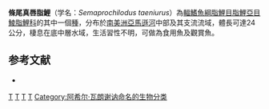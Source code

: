 {{Speciesbox 
| taxon = Semaprochilodus taeniurus
| image = Semaprochilodus taeniurus.jpeg
| status = LC
| status_system = IUCN3.1
| authority =  [[Achille_Valenciennes|Valenciennes]], 1821
| synonyms = *''Curimatus taeniurus''<br /><small>Steindachner, 1879</small>
*''Prochilodus taeniurus''<br /><small>Valenciennes, 1821</small>
*''Semaprochilodus taenirus''<br /><small>Valenciennes, 1821</small> 
*''Semiprochilodus taeniurus''<br /><small>Valenciennes, 1821</small>
}}
'''條尾真唇脂鯉'''（学名：''Semaprochilodus taeniurus''）為[[輻鰭魚綱|輻鰭魚綱]][[脂鯉目|脂鯉目]][[脂鯉亞目|脂鯉亞目]][[鯪脂鯉科|鯪脂鯉科]]的其中一個[[種|種]]，分布於[[南美洲|南美洲]][[亞馬遜河|亞馬遜河]]中部及其支流流域，體長可達24公分，棲息在底中層水域，生活習性不明，可做為食用魚及觀賞魚。

==参考文献==
{{refbegin}}
*{{FishBase_species|genus=Semaprochilodus|species=taeniurus|year=2013|month=8}}
{{refend}}
{{Taxonbar|from=Q5695603}}

[[Category:食用魚|T]]
[[Category:觀賞魚|T]]
[[Category:真唇脂鯉屬|T]]
[[Category:1821年描述的鱼类|T]]
[[Category:阿希尔·瓦朗谢讷命名的生物分类|Category:阿希尔·瓦朗谢讷命名的生物分类]]


{{魚類小作品}}